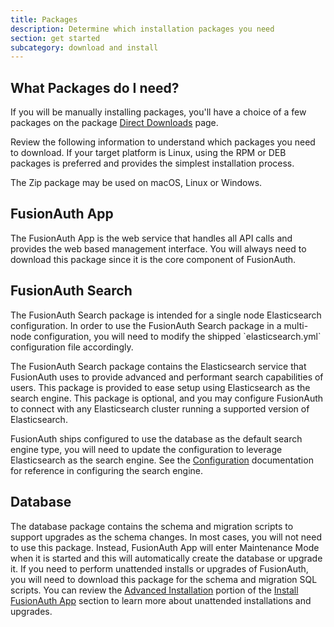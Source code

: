```yaml
---
title: Packages
description: Determine which installation packages you need
section: get started
subcategory: download and install
---
```


## What Packages do I need?

If you will be manually installing packages, you'll have a choice of a few packages on the package [Direct Downloads](/direct-download) page.

Review the following information to understand which packages you need to download. If your target platform is Linux, using the RPM or DEB packages is preferred and provides the simplest installation process. 

The Zip package may be used on macOS, Linux or Windows.

## FusionAuth App

The FusionAuth App is the web service that handles all API calls and provides the web based management interface. You will always need to download this package since it is the core component of FusionAuth.

## FusionAuth Search

<Aside type="note">
The FusionAuth Search package is intended for a single node Elasticsearch configuration.  In order to use the FusionAuth Search package in a multi-node configuration, you will need to modify the shipped `elasticsearch.yml` configuration file accordingly.
</Aside>

The FusionAuth Search package contains the Elasticsearch service that FusionAuth uses to provide advanced and performant search capabilities of users. This package is provided to ease setup using Elasticsearch as the search engine.  This package is optional, and you may configure FusionAuth to connect with any Elasticsearch cluster running a supported version of Elasticsearch.

FusionAuth ships configured to use the database as the default search engine type, you will need to update the configuration to leverage Elasticsearch as the search engine.  See the [Configuration](/docs/reference/configuration) documentation for reference in configuring the search engine.

## Database

The database package contains the schema and migration scripts to support upgrades as the schema changes. In most cases, you will not need to use this package. Instead, FusionAuth App will enter Maintenance Mode when it is started and this will automatically create the database or upgrade it. If you need to perform unattended installs or upgrades of FusionAuth, you will need to download this package for the schema and migration SQL scripts. You can review the [Advanced Installation](/docs/get-started/download-and-install/fusionauth-app#advanced-installation) portion of the [Install FusionAuth App](/docs/get-started/download-and-install/fusionauth-app) section to learn more about unattended installations and upgrades.

